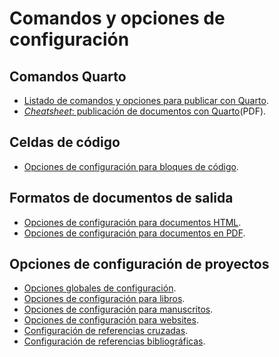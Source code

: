 # Comandos y opciones de configuración

## Comandos Quarto

- [Listado de comandos y opciones para publicar con Quarto](https://rstudio.github.io/cheatsheets/html/quarto.html).
- [*Cheatsheet*: publicación de documentos con Quarto](https://rstudio.github.io/cheatsheets/quarto.pdf)(PDF).

## Celdas de código

- [Opciones de configuración para bloques de código](https://quarto.org/docs/reference/cells/cells-knitr.html).

## Formatos de documentos de salida

- [Opciones de configuración para documentos HTML](https://quarto.org/docs/reference/formats/html.html).
- [Opciones de configuración para documentos en PDF](https://quarto.org/docs/reference/formats/pdf.html). 

## Opciones de configuración de proyectos

- [Opciones globales de configuración](https://quarto.org/docs/reference/projects/options.html).
- [Opciones de configuración para libros](https://quarto.org/docs/reference/projects/books.html).
- [Opciones de configuración para manuscritos](https://quarto.org/docs/reference/projects/manuscripts.html).
- [Opciones de configuración para websites](https://quarto.org/docs/reference/projects/websites.html).
- [Configuración de referencias cruzadas](https://quarto.org/docs/reference/metadata/crossref.html).
- [Configuración de referencias bibliográficas](https://quarto.org/docs/reference/metadata/citation.html).